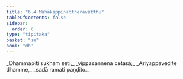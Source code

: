 ```yaml
---
title: "6.4 Mahākappinattheravatthu"
tableOfContents: false
sidebar:
  order: 6
type: "tipitaka"
basket: "su"
book: "dh"
---
```



<DynamicBreadcrumb />

<Division number="79" book="dh">

<Paragraph number="85" type="verses" book="dh">
_Dhammapīti sukhaṃ seti,_  
_vippasannena cetasā;_  
_Ariyappavedite dhamme,_  
_sadā ramati paṇḍito._
</Paragraph>
</Division>